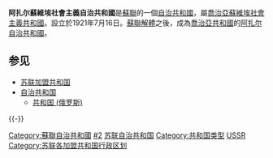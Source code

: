 {{Infobox former country
|native_name = Аджарская Автономная Советская Социалистическая Республика <br/><small> აჭარის ავტონომიური საბჭოთა სოციალისტური რესპუბლიკა
|common_name = 阿查拉
|conventional_long_name =  阿扎尔苏维埃社会主义自治共和国
|continent = 亚洲
|status = [[苏维埃社会主义自治共和国|自治共和国]]隶属于[[苏联|苏联]]
|p1 =格鲁吉亚民主共和国
|flag_p1 = Flag of Georgia (1918-1921).svg
|s1 = 阿扎尔
|flag_s1 = Flag_of_Adjara_(2000–2004).svg
|image_flag = Flag of Ajarian ASSR.svg
|image_coat = Emblem of the Adjar ASSR.svg
|national_motto = 
|national_anthem = 
|image_map = Adjara in Georgia.svg
|image_map_caption = 阿扎尔在格鲁吉亚的位置
|capital = 巴统
|government_type = 苏联自治共和国
|common_language = [[俄语|俄语]]<br/>[[格鲁吉亚语|格鲁吉亚语]]
|year_start = 1921年
|year_end = 1990年
|currency = [[苏联卢布|卢布]]
|today  ={{flag|格鲁吉亚}}
}}
'''阿扎尔蘇維埃社會主義自治共和國'''是[[蘇聯|蘇聯]]的一個[[苏维埃社会主义自治共和国|自治共和國]]，屬[[格鲁吉亚苏维埃社会主义共和国|喬治亞蘇維埃社會主義共和國]]。設立於1921年7月16日。[[蘇聯解體|蘇聯解體]]之後，成為[[格鲁吉亚|喬治亞共和國]]的[[阿扎尔自治共和國|阿扎尔自治共和國]]。
== 参见 ==
{{Portal box|苏联}}
* [[苏联加盟共和国|苏联加盟共和国]]
* [[自治共和国|自治共和国]]
** [[共和国_(俄罗斯)|共和国 (俄罗斯)]]

{{-}}
{{蘇聯自治共和國}}
[[Category:蘇聯自治共和國|Category:蘇聯自治共和國]]
[[Category:苏联行政区划单位|#2]]
[[Category:苏联自治共和国|]]
[[Category:共和国类型|Category:共和国类型]]
[[Category:自治共和国|USSR]]
[[Category:苏联各加盟共和国行政区划|Category:苏联各加盟共和国行政区划]]